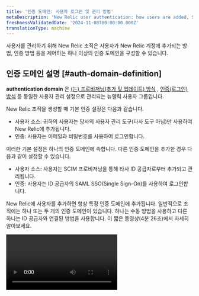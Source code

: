 ```yaml
---
title: '인증 도메인: 사용자 로그인 및 관리 방법'
metaDescription: 'New Relic user authentication: how users are added, SAML SSO, SCIM, automated user management, and more.'
freshnessValidatedDate: '2024-11-08T00:00:00.000Z'
translationType: machine
---
```


사용자를 관리하기 위해 New Relic 조직은 사용자가 New Relic 계정에 추가되는 방법, 인증 방법 등을 제어하는 하나 이상의 인증 도메인을 구성할 수 있습니다.

## 인증 도메인 설명 [#auth-domain-definition]

<DNT>**authentication domain**</DNT> 은 [(는) 프로비저닝(추가 및 업데이트) 방식](#source-users) , [인증(로그인) 방식](#authentication) 등 동일한 사용자 관리 설정으로 관리되는 뉴렐릭 사용자 그룹입니다.

New Relic 조직을 생성할 때 기본 인증 설정은 다음과 같습니다.

* 사용자 소스: 귀하의 사용자는 당사의 사용자 관리 도구(타사 도구 아님)만 사용하여 New Relic에 추가됩니다.
* 인증: 사용자는 이메일과 비밀번호를 사용하여 로그인합니다.

이러한 기본 설정은 하나의 인증 도메인에 속합니다. 다른 인증 도메인을 추가한 경우 다음과 같이 설정할 수 있습니다.

* 사용자 소스: 사용자는 SCIM 프로비저닝을 통해 타사 ID 공급자로부터 추가되고 관리됩니다.
* 인증: 사용자는 ID 공급자의 SAML SSO(Single Sign-On)를 사용하여 로그인합니다.

New Relic에 사용자를 추가하면 항상 특정 인증 도메인에 추가됩니다. 일반적으로 조직에는 하나 또는 두 개의 인증 도메인이 있습니다. 하나는 수동 방법을 사용하고 다른 하나는 ID 공급자와 연결된 방법을 사용합니다. 이 짧은 동영상(4분 26초)에서 자세히 알아보세요.

<Video id="Z00-KzGh2XY" type="youtube" />

## 요구 사항 [#requirements]

인증 도메인을 관리하려면:

* 편집 가능한 인증 도메인을 사용하려면 조직이 [Pro 또는 Enterprise 버전](https://newrelic.com/pricing) 이어야 합니다.

* 인증 도메인을 보거나 편집하려면 사용자는 다음을 수행해야 합니다.

  * 핵심 사용자 또는 전체 플랫폼 사용자의 [사용자 유형](/docs/accounts/accounts-billing/new-relic-one-user-management/user-type) 이 있어야 합니다.
  * [<DNT>**Authentication domain**</DNT> 관리 설정이](/docs/accounts/accounts-billing/new-relic-one-user-management/user-management-concepts#admin-settings) 있는 그룹에 속해 있어야 합니다.

* 자동화된 사용자 관리라고도 하는 SCIM 프로비저닝에는 Pro 또는 Enterprise 버전이 필요합니다.[요구 사항에 대해 자세히 알아보십시오.](/docs/accounts/accounts/automated-user-management/automated-user-provisioning-single-sign)

* SAML SSO에는 [유료 버전이](/docs/accounts/accounts-billing/new-relic-one-pricing-billing/new-relic-one-pricing-billing#editions) 필요합니다. SAML SSO 지원에는 다음이 포함됩니다.

  * <DNT>
      Active Directory Federation Services (ADFS)
    </DNT>

  * <DNT>
      Auth0
    </DNT>

  * <DNT>
      Azure AD (Microsoft Azure Active Directory)
    </DNT>

  * <DNT>
      Google
    </DNT>

  * <DNT>
      Okta
    </DNT>

  * <DNT>
      OneLogin
    </DNT>

  * <DNT>
      Ping Identity
    </DNT>

  * <DNT>
      Salesforce
    </DNT>

  * SAML 2.0을 사용하는 SSO 시스템에 대한 일반 지원

## 인증 도메인 생성 및 구성 [#ui]

[요구 사항](#requirements) 을 충족하면 인증 도메인을 추가하고 관리할 수 있습니다.

인증 도메인을 보고 구성하려면 [사용자 메뉴](/docs/accounts/accounts-billing/general-account-settings/intro-account-settings) 에서 <DNT>**Administration &gt; Authentication domains**</DNT> 로 이동하세요.

기존 도메인이 있는 경우 표에 표시됩니다. 대부분 조직은 많아야 2-3개의 도메인을 보유합니다. 하나는 수동 기본 설정을 위한 도메인이고, 1-2개는 ID 공급자 관련 설정을 위한 도메인입니다.

인증 도메인 UI 페이지에서 새 도메인을 만들려면 <DNT>**Create authentication domain**</DNT> 클릭하세요. 인증 도메인을 관리하거나 삭제하려면 각 인증 도메인에 대한 메뉴 항목을 선택하세요.

## 다른 도메인으로 전환 [#switch]

둘 이상의 인증 도메인에 사용자 레코드가 있는 경우 도메인 [간에 전환](/docs/accounts/accounts-billing/account-setup/multiple-logins-found) 할 수 있습니다.

## 사용자 소스: 사용자가 추가되고 관리되는 방법 [#source-users]

<Callout variant="tip">
  * SAML SSO 및 SCIM 서비스에 대한 소개는 [SSO 및 SCIM 시작하기를](/docs/accounts/accounts-billing/new-relic-one-user-management/introduction-saml-scim) 참조하세요.
  * 사용자의 이메일 도메인을 기반으로 조직에 자동으로 사용자를 추가할 수 있는 [도메인 캡처를](/docs/accounts/accounts-billing/account-setup/domain-capture/) 구현하는 것을 고려해 보는 것이 좋습니다. 이를 통해 사용자가 실수로 뉴렐릭에 가입하고 불필요하고 원치 않는 뉴렐릭 조직을 만드는 것을 방지할 수 있습니다. 이 기능은 Pro 및 Enterprise 계정에서 사용할 수 있습니다.
</Callout>

[인증 도메인 UI](#ui) 에서 사용자 소스에 대한 두 가지 옵션 중 하나를 설정할 수 있습니다.

* <DNT>**Manual**</DNT> (기본값): 사용자가 [<DNT>**User management**</DNT> UI](/docs/accounts/accounts-billing/new-relic-one-user-management/user-management-ui-and-tasks#where) 에서 뉴렐릭에 수동으로 추가됨을 의미합니다.
* <DNT>**SCIM:**</DNT> 자동화된 사용자 관리 기능을 사용하면 SCIM 프로비저닝을 사용하여 ID 공급자로부터 사용자를 가져오고 관리할 수 있습니다.

이 설정에 대한 참고 사항:

* <DNT>**Source of users**</DNT>(를) 전환할 수 없습니다. 즉, 이미 설정된 인증 도메인에 대해 이를 변경하려면 새 도메인을 만들어야 함을 의미합니다.
* SCIM을 처음 활성화하면 베어러 토큰이 생성되고 한 번만 표시됩니다. 나중에 Bearer 토큰을 확인해야 하는 경우 이를 수행하는 유일한 방법은 새 토큰을 생성하는 것입니다. 그러면 이전 토큰과 이전 토큰을 사용하는 통합이 무효화됩니다.

SCIM을 설정하는 방법은[자동화된 사용자 관리](/docs/accounts/accounts/automated-user-management/automated-user-provisioning-single-sign) 를 참조하십시오.

### 사용자 유형 관리 방법 [#user-upgrade]

<DNT>**Authentication Domain UI**</DNT> 에서 사용자 프로비저닝 방법으로 SCIM을 선택한 경우 [사용자 유형을](/docs/accounts/accounts-billing/new-relic-one-user-management/user-type) 관리하는 방법에 대한 두 가지 옵션이 있습니다.

* <DNT>**Manage user type in New Relic**</DNT>: 기본 옵션입니다. 뉴렐릭에서 사용자의 사용자 유형을 관리할 수 있습니다.
* <DNT>**Manage user type with SCIM**</DNT>: 이 기능을 활성화하면 더 이상 뉴렐릭에서 사용자 유형을 관리할 수 없습니다. ID 공급자를 통해서만 이를 변경하고 관리할 수 있습니다.

이 두 가지 옵션에 대한 추가 정보:

<CollapserGroup>
  <Collapser id="manage-user-type-new-relic" title="New Relic에서 사용자 유형 관리(기본값)">
    사용자의 사용자 유형을 관리하는 기본 방법은 New Relic UI를 사용하는 것입니다. [SCIM을 통해 사용자 유형을 관리](#manage-user-type-scim) 하지 않는 경우 사용할 옵션입니다. 이에 의해 관리되는 관리 옵션은 다음과 같습니다.

    * [<DNT>**User management**</DNT> UI](/docs/accounts/accounts-billing/new-relic-one-user-management/user-management-ui-and-tasks#where) 에서 사용자 유형을 변경하는 기능.
    * [사용자 유형 업그레이드 요청이 처리되는 방식을 관리하는](#other-settings) 기능.
  </Collapser>

  <Collapser id="manage-user-type-scim" title="SCIM으로 사용자 유형 관리">
    [SCIM API](/docs/accounts/accounts/automated-user-management/tutorial-manage-users-groups-scim#manage-user-type) 사용하면 뉴렐릭 사용자 관리 UI 대신 ID 공급자에서 사용자 유형을 관리할 수 있습니다. <DNT>**When you enable this, you can no longer change or manage your users&apos; user type from New Relic.**</DNT>

    이 설정을 활성화하려면:

    1. 인증 도메인 <DNT>**Source of users**</DNT> 에 [SCIM이 활성화](#source-users) 되어 있는지 확인하세요.
    2. ID 공급자에 따라 지침을 따르세요.

    * Okta: 여기에서 Okta SCIM 및 SSO 제작 설정 가이드를 [](/docs/accounts/accounts/automated-user-management/okta-scimsso-application-configuration)따르세요.
    * Azure Active Directory: [여기에서](https://forum.newrelic.com/s/hubtopic/aAX8W0000008d6MWAQ/relic-solution-make-full-core-basic-users-in-azure-active-directory-w-scim) 사용자 유형을 사용하여 SCIM용 Azure AD를 구성하는 방법에 대한 뉴웰릭 포럼 토론을 참조하세요.
    * 기타 ID 제공자: SCIM API 사용자 유형 사양을 사용하여 [여기 에서](/docs/accounts/accounts/automated-user-management/tutorial-manage-users-groups-scim/#manage-user-type) 사용자 유형 정보를 뉴렐릭으로 보내도록 제공자를 구성하세요.

    사용자 업그레이드 요청 처리 방법:

    * <DNT>**Manage user type with SCIM**</DNT>(를) 활성화하면 기본 옵션은 사용자 유형에 따라 액세스가 제한된 사용자에게 업그레이드하고 더 많은 액세스를 잠금 해제하려면 관리자 또는 IT 부서에 문의해야 한다는 메시지가 표시되는 것입니다.
    * 선택적으로 해당 메시지를 사용자 정의하고 사용자 정의 페이지에 대한 링크를 추가할 수 있습니다. 예를 들어 특정 사람이나 부서에 연락하도록 설명하는 사용자 지정 메시지를 추가할 수 있습니다. 또는 [SCIM API 사양](/docs/accounts/accounts/automated-user-management/tutorial-manage-users-groups-scim/#manage-user-type) 을 사용하여 프로그래밍 방식으로 사용자 업그레이드 요청을 처리하고 사용자 유형을 자동으로 변경하는 구현을 설정할 수 있습니다.
  </Collapser>
</CollapserGroup>

## 인증: 사용자가 로그인하는 방법 [#authentication]

인증 방식은 New Relic 사용자가 New Relic에 로그인하는 방식입니다. 인증 도메인의 모든 사용자는 단일 인증 방법을 가집니다. 두 가지 인증 옵션이 있습니다.

* 사용자 이름/암호(기본값): 사용자는 이메일과 암호를 통해 로그인합니다.
* SAML SSO: 사용자는 ID 공급자를 사용하여 SAML 싱글 사인온(SSO)을 통해 로그인합니다. 설정 방법을 배우려면 계속 읽으십시오.

### SAML SSO 인증 설정 [#saml]

아래 지침을 사용하여 SAML SSO를 활성화하기 전에 다음 사항을 이해하고 고려해야 합니다.

* [New Relic SSO 및 SCIM에 대한 소개를](/docs/accounts/accounts-billing/new-relic-one-user-management/introduction-saml-scim) 읽어보십시오.
* [SAML SSO 요구](#requirements) 사항 검토를 고려하십시오.
* [SAML SSO를 설정하는 방법에 대한 비디오를](https://www.youtube.com/watch?v=uFjqCQcSo8g) 시청하는 것이 좋습니다.
* 로그인 및 비밀번호 정보는 ID 제공업체에서 처리하기 때문에 SSO가 활성화된 사용자는 New Relic에서 이메일 확인 알림을 수신하지 않습니다.
* New Relic 관련 지침이 있을 수 있으므로 ID 공급자 서비스의 문서를 참조하십시오.

1. SCIM 프로비저닝을 설정하는 경우:

   * Azure, Okta 또는 OneLogin을 사용하는 경우 먼저 다음 절차를 따르세요. [Azure](/docs/accounts/accounts/automated-user-management/azure-ad-scimsso-application-configuration/) | [원로그인](/docs/accounts/accounts/automated-user-management/onelogin-scimsso-application-configuration/) |[옥타](/docs/accounts/accounts/automated-user-management/okta-scimsso-application-configuration/) .
   * 다른 ID 공급자를 사용하는 경우 아래 SAML 절차를 따르고[SCIM API](/docs/accounts/accounts/automated-user-management/scim-support-automated-user-management/) 를 사용하여 SCIM을 활성화하십시오.

2. SCIM이 아닌 SAML SSO를 활성화하고 Azure, Okta 또는 OneLogin을 사용하는 경우 <DNT>**only**</DNT> 관련 앱을 구성하려면 다음 지침을 따르세요.

   <CollapserGroup>
     <Collapser id="azure" title="Azure 앱">
       Azure AD는 New Relic이 제공하는 통합을 포함하여 Azure AD에 대한 다양한 통합을 포함하는 애플리케이션 갤러리를 제공합니다. New Relic SCIM/SSO 애플리케이션을 애플리케이션 목록에 추가합니다.

       1. Azure Active Directory 관리 센터로 이동하고 필요한 경우 로그인합니다. [aad.portal.azure.com/](https://aad.portal.azure.com/)
       2. 왼쪽 메뉴에서 <DNT>**All services**</DNT> 클릭합니다.
       3. 기본 창에서 <DNT>**Enterprise applications**</DNT> 클릭합니다.
       4. <DNT>**+New application**</DNT> 을 클릭합니다.
       5. 검색 창 이름에 <DNT>**New Relic**</DNT> 을 입력하여 SCIM/SSO 기능을 찾고, 제작 <DNT>**New Relic by organization**</DNT> (<DNT>**New Relic by account**</DNT> 아님)을 클릭하세요.
       6. <DNT>**Add**</DNT> 을 클릭합니다.
     </Collapser>

     <Collapser id="Okta" title="옥타 앱">
       New Relic SCIM/SSO 애플리케이션을 Okta 애플리케이션에 추가합니다.

       1. [okta.com/](https://www.okta.com/) 으로 이동하여 관리자 권한이 있는 계정으로 로그인합니다.
       2. Okta 홈 페이지에서 <DNT>**Admin**</DNT> 클릭합니다.
       3. Okta 관리자 <DNT>**Dashboard**</DNT> 에서 <DNT>**Applications**</DNT> 페이지를 선택합니다.
       4. <DNT>**Browse app catalog**</DNT> 클릭한 다음 &apos;뉴웰릭별 조직&apos;을 검색하여 선택하세요.
       5. 조직별 뉴렐릭 페이지에서 <DNT>**Add**</DNT> 클릭합니다.
       6. 조직별로 뉴렐릭 추가 페이지에서 두 개의 <DNT>**Application visibility &quot;Do not display...&quot;**</DNT> 확인란을 선택하고 <DNT>**Done**</DNT> 클릭합니다. 나중에 설정이 완료되고 프로비저닝이 시작된 후에 기능이 표시되도록 하겠습니다.
       7. Okta에서 새로 생성된 애플리케이션을 열고 <DNT>**Assignments**</DNT> 탭으로 이동합니다. 여기에서 인증을 위한 사용자 및 그룹을 추가할 수 있습니다.
       8. 거기에서 <DNT>**Sign On**</DNT> 탭으로 이동합니다. <DNT>**Advanced Sign-on Settings**</DNT> 아래에 <DNT>**Authentication Domain ID**</DNT> 표시되며, 아래 일반 지침의 9단계에서 이 필드를 편집해야 합니다. 오른쪽에서 <DNT>**View SAML setup instructions**</DNT>) 클릭하세요. 이 지침 중 <DNT>**Step 7**</DNT> 아래에서 아래 일반 지침의 6단계와 7단계에 필요한 URL을 찾을 수 있습니다.
     </Collapser>

     <Collapser id="OneLogin" title="원로그인 앱">
       OneLogin 애플리케이션에 New Relic SCIM/SSO 애플리케이션을 추가합니다.

       1. OneLogin 웹 사이트로 이동하여 관리자 권한이 있는 계정으로 로그인합니다.
       2. OneLogin 홈 페이지에서 <DNT>**Administration**</DNT> 클릭합니다.
       3. OneLogin 관리 페이지에서 <DNT>**Applications**</DNT> 메뉴를 선택합니다.
       4. OneLogin 애플리케이션 페이지에서 <DNT>**Add app**</DNT> 클릭합니다.
       5. OneLogin 응용 프로그램 찾기 페이지의 검색 필드에 &quot;조직별 새 유물&quot;(&quot;계정별 새 유물&quot; 아님)을 입력한 다음 검색 결과에 표시되면 응용 프로그램을 클릭합니다.
       6. <DNT>**Add New Relic by organization**</DNT> 페이지에서 <DNT>**Save**</DNT> 클릭합니다.
     </Collapser>
   </CollapserGroup>

   * 위에 언급되지 않은 다른 ID 공급자를 사용하여 SAML을 구현하는 경우 아래 SAML 지침을 사용하여 통합을 시도해야 합니다. ID 공급자는 SAML 2.0 프로토콜을 사용해야 하며 서명된 SAML 어설션이 필요합니다.

3. 다음으로 인증 도메인 UI로 이동합니다. [사용자 메뉴](/docs/accounts/accounts-billing/general-account-settings/intro-account-settings) 에서 <DNT>**Administration**</DNT> 클릭한 다음 <DNT>**Authentication domains**</DNT> 클릭합니다. 아직 도메인이 없다면 SAML 인증 사용자에게 사용할 [새 도메인을 생성하세요](#ui) .

4. <DNT>**Authentication**</DNT> 아래에서 <DNT>**Configure**</DNT> 클릭합니다. <DNT>**Method of authenticating users**</DNT> 아래에서 <DNT>**SAML SSO**</DNT> 선택합니다.

5. Okta, OneLogin 또는 Azure AD 앱을 사용하는 경우 이 단계를 건너뛸 수 있습니다. <DNT>**Provided by New Relic**</DNT> 아래에는 뉴렐릭 관련 정보가 있습니다. 이를 ID 공급자 서비스의 관련 필드에 배치해야 합니다. 어디로 가는지 확실하지 않은 경우 ID 공급자 문서를 참조하세요.

6. <DNT>**Provided by you**</DNT> 아래에 <DNT>**Source of SAML metadata**</DNT> 을 입력합니다. 이 URL은 ID 공급자가 제공하며 다른 이름으로 불릴 수도 있습니다. SAML V2.0 메타데이터 표준을 준수해야 합니다. 귀하의 ID 제공자 <DNT>**doesn&apos;t**</DNT> 가 동적 설정을 지원하는 경우 <DNT>**Upload a certificate**</DNT> 사용하여 이를 수행할 수 있습니다. PEM으로 인코딩된 x509 인증서여야 합니다.

7. <DNT>**Provided by you**</DNT> 아래에서 ID 공급자가 제공한 <DNT>**SSO target URL**</DNT> 설정합니다. <DNT>**Source of SAML metadata**</DNT> 로 이동하여 POST 바인딩 URL을 찾아 이를 찾을 수 있습니다. 다음과 같습니다: `https://newrelic.oktapreview.com/app/newreliclr/1234567890abcdefghij/sso/saml`.

8. ID 제공업체에 로그아웃을 위한 리디렉션 URL이 있는 경우 이를 <DNT>**Logout redirect URL**</DNT> 에 입력합니다. 그렇지 않으면 공백으로 두십시오.

9. ID 공급자 앱을 사용하는 경우 앱에서 인증 도메인 ID를 입력해야 합니다. 해당 ID는 New Relic의 인증 도메인 UI 페이지 상단에서 찾을 수 있습니다.

10. 선택 사항: New Relic의 인증 도메인 UI에서 브라우저 세션 길이 및 사용자 업그레이드 방법과 같은 [기타 설정](#other-settings) 을 조정할 수 있습니다. 이 설정은 언제든지 조정할 수 있습니다.

11. SAML만 활성화하는 경우 그룹을 생성해야 합니다. (SCIM을 활성화했다면 이미 이 단계를 완료한 것입니다.) 그룹은 사용자에게 New Relic 계정에 대한 액세스 권한을 부여합니다. 그룹에 할당되지 않은 사용자는 New Relic에서 프로비저닝되지만 계정이나 역할에 액세스할 수 없습니다. 이 작업을 수행하는 방법을 배우려면 다음을 수행하십시오.

* [사용자 그룹 액세스 작동 방식 알아보기](/docs/accounts/accounts-billing/new-relic-one-user-management/user-management-concepts#understand-concepts)
* [사용자 관리 튜토리얼](/docs/accounts/accounts-billing/new-relic-one-user-management/tutorial-add-new-user-groups-roles-new-relic-one-user-model/) 을 읽어보세요.

12. Okta만 해당: Okta의 뉴렐릭 앱으로 돌아가서 <DNT>**Add New Relic by organization**</DNT> 페이지에서 두 개의 <DNT>**Application visibility &quot;Do not display...&quot;**</DNT> 확인란을 선택 취소하고 <DNT>**Done**</DNT> 클릭합니다.

올바르게 설정되었는지 확인하려면 사용자가 ID 공급자를 통해 New Relic에 로그인할 수 있는지 확인하고 계정에 액세스할 수 있는지 확인하십시오.

## 기타 사용자 관련 설정 [#other-settings]

세션 관련 설정 및 사용자가 직접 업그레이드할 수 있는지 여부를 관리하려면:

1. [<DNT>**User management**</DNT> UI](/docs/accounts/accounts-billing/new-relic-one-user-management/user-management-ui-and-tasks/#where) 에서 전환기의 인증 도메인을 선택합니다.
2. 톱니바퀴 아이콘을 클릭하세요. <Icon name="fe-settings" />.
3. 아래에서 자세히 설명하는 설정을 편집합니다.

### 세션 관련 설정 [#session-mgmt]

세션 관련 설정은 다음과 같습니다.

* 사용자가 로그인 상태를 유지할 수 있는 시간
* 사용자의 세션이 만료되기 전의 유휴 시간( [세션 제한에 대해 알아보기](/docs/accounts/accounts-billing/account-structure/factors-affecting-access-features-data#session-limits) )

### 사용자 업그레이드 설정 [#user-upgrade-settings]

사용자가 상위 사용자 유형으로 업그레이드하는 방법과 관련된 설정은 다음과 같습니다.

* <DNT>**Automatic approval**</DNT>: 이를 통해 사용자는 승인 없이 스스로 상위 사용자 유형으로 즉시 업그레이드할 수 있습니다. 이를 통해 사용자는 문제에 보다 신속하게 대응할 수 있습니다.
* <DNT>**Require review**</DNT>: 이 옵션을 사용하면 사용자가 업그레이드를 요청할 때 [<DNT>**Authentication domain**</DNT> 관리 설정](/docs/accounts/accounts-billing/new-relic-one-user-management/user-management-concepts#admin-settings) 으로 사용자를 관리하고 이메일을 받고 [<DNT>**User management**</DNT> UI](/docs/accounts/accounts-billing/new-relic-one-user-management/user-management-ui-and-tasks#where) 에서 해당 요청을 승인하거나 거부할 수 있습니다.
  * 사용자는 24시간 슬라이딩 윈도우 동안 6개의 업그레이드 요청으로 제한됩니다. 예를 들어 오전 8시에서 오전 10시 사이에 6개의 업그레이드 요청을 한 경우 다음 업그레이드 요청을 하기 전에 다음 날 오전 8시까지 기다려야 합니다.